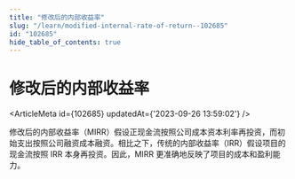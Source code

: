 ```yaml
---
title: "修改后的内部收益率"
slug: "/learn/modified-internal-rate-of-return--102685"
id: "102685"
hide_table_of_contents: true
---
```



# 修改后的内部收益率

<ArticleMeta id={102685} updatedAt={'2023-09-26 13:59:02'} />
<div className='border-solid border-b border-t-0 my-4 border-[var(--ifm-color-gray-300)]' />

修改后的内部收益率（MIRR）假设正现金流按照公司成本资本利率再投资，而初始支出按照公司融资成本融资。相比之下，传统的内部收益率（IRR）假设项目的现金流按照 IRR 本身再投资。因此，MIRR 更准确地反映了项目的成本和盈利能力。
